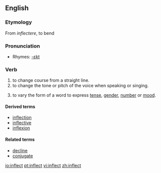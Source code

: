 ==English==
===Etymology===
From {{L.}} ''inflectere'', to bend

===Pronunciation===
*Rhymes: [[Rhymes:English:-ɛkt|-ɛkt]]

===Verb===
{{en-verb}}

#to change course from a straight line.
#to change the tone or pitch of the voice when speaking or singing.
#{{grammar}} to vary the form of a word to express [[tense]], [[gender]], [[number]] or [[mood]].

====Derived terms====
*[[inflection]]
*[[inflective]]
*[[inflexion]]

====Related terms====
*[[decline]]
*[[conjugate]]

[[io:inflect]]
[[pt:inflect]]
[[vi:inflect]]
[[zh:inflect]]